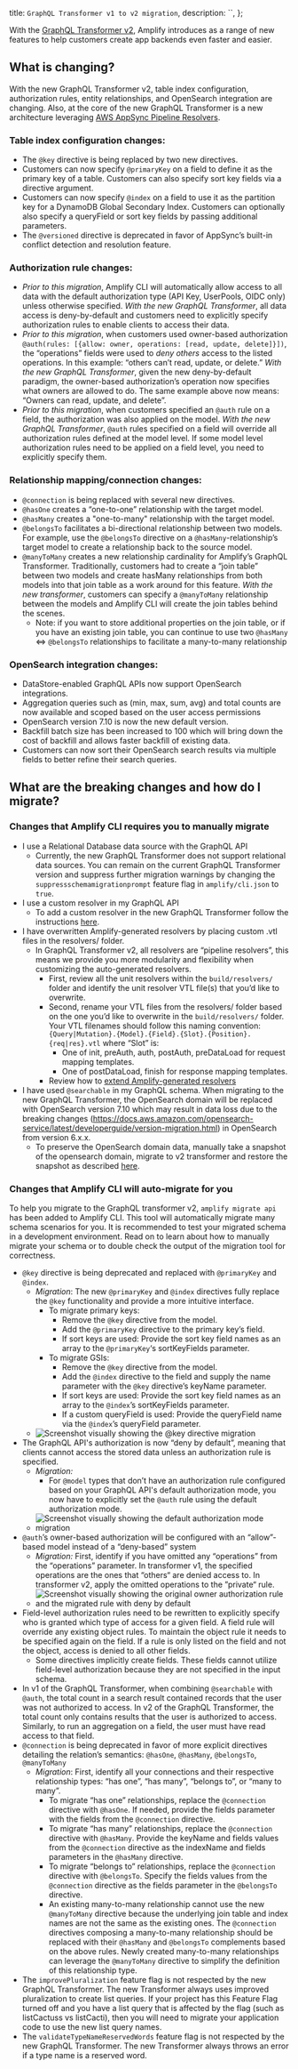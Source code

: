   title: `GraphQL Transformer v1 to v2 migration`,
  description: ``,
};

With the [GraphQL Transformer v2](/cli/graphql/overview), Amplify introduces as a range of new features to help customers create app backends even faster and easier. 

## What is changing?

With the new GraphQL Transformer v2, table index configuration, authorization rules, entity relationships, and OpenSearch integration are changing. Also, at the core of the new GraphQL Transformer is a new architecture leveraging [AWS AppSync Pipeline Resolvers](https://docs.aws.amazon.com/appsync/latest/devguide/pipeline-resolvers.html).

### Table index configuration changes:

* The `@key` directive is being replaced by two new directives.
* Customers can now specify `@primaryKey` on a field to define it as the primary key of a table. Customers can also specify sort key fields via a directive argument.
* Customers can now specify `@index` on a field to use it as the partition key for a DynamoDB Global Secondary Index. Customers can optionally also specify a queryField or sort key fields by passing additional parameters.
* The `@versioned` directive is deprecated in favor of AppSync’s built-in conflict detection and resolution feature.

### Authorization rule changes:

* _Prior to this migration_, Amplify CLI will automatically allow access to all data with the default authorization type (API Key, UserPools, OIDC only) unless otherwise specified. *_With the new GraphQL Transformer_*, all data access is deny-by-default and customers need to explicitly specify authorization rules to enable clients to access their data.
* _Prior to this migration_, when customers used owner-based authorization `@auth(rules: [{allow: owner, operations: [read, update, delete]}])`, the “operations” fields were used to _deny others_ access to the listed operations. In this example: “others can’t read, update, or delete.” _*With the new GraphQL Transformer*_, given the new deny-by-default paradigm, the owner-based authorization’s operation now specifies what owners are allowed to do. The same example above now means: “Owners can read, update, and delete”. 
* _Prior to this migration_, when customers specified an `@auth` rule on a field, the authorization was also applied on the model. _*With the new GraphQL Transformer*_, `@auth` rules specified on a field will override all authorization rules defined at the model level. If some model level authorization rules need to be applied on a field level, you need to explicitly specify them.

### Relationship mapping/connection changes:

* `@connection` is being replaced with several new directives.
* `@hasOne` creates a “one-to-one” relationship with the target model. 
* `@hasMany` creates a "one-to-many" relationship with the target model. 
* `@belongsTo` facilitates a bi-directional relationship between two models. For example, use the `@belongsTo` directive on a `@hasMany`-relationship’s target model to create a relationship back to the source model.
* `@manyToMany` creates a new relationship cardinality for Amplify’s GraphQL Transformer. Traditionally, customers had to create a “join table” between two models and create hasMany relationships from both models into that join table as a work around for this feature. _*With the new transformer*_, customers can specify a `@manyToMany` relationship between the models and Amplify CLI will create the join tables behind the scenes.
    * Note: if you want to store additional properties on the join table, or if you have an existing join table, you can continue to use two `@hasMany` <=> `@belongsTo` relationships to facilitate a many-to-many relationship

### OpenSearch integration changes:

* DataStore-enabled GraphQL APIs now support OpenSearch integrations.
* Aggregation queries such as (min, max, sum, avg) and total counts are now available and scoped based on the user access permissions
* OpenSearch version 7.10 is now the new default version.
* Backfill batch size has been increased to 100 which will bring down the cost of backfill and allows faster backfill of existing data.
* Customers can now sort their OpenSearch search results via multiple fields to better refine their search queries.

## What are the breaking changes and how do I migrate?

### Changes that Amplify CLI requires you to manually migrate

* I use a Relational Database data source with the GraphQL API
    * Currently, the new GraphQL Transformer does not support relational data sources. You can remain on the current GraphQL Transformer version and suppress further migration warnings by changing the `suppressschemamigrationprompt` feature flag in `amplify/cli.json` to `true`.
* I use a custom resolver in my GraphQL API
    * To add a custom resolver in the new GraphQL Transformer follow the instructions [here](/cli/graphql/custom-business-logic/#vtl-resolver).
* I have overwritten Amplify-generated resolvers by placing custom .vtl files in the resolvers/ folder.
    * In GraphQL Transformer v2, all resolvers are “pipeline resolvers”, this means we provide you more modularity and flexibility when customizing the auto-generated resolvers.
        * First, review all the unit resolvers within the `build/resolvers/` folder and identify the unit resolver VTL file(s) that you’d like to overwrite.
        * Second, rename your VTL files from the resolvers/ folder based on the one you’d like to overwrite in the `build/resolvers/` folder. Your VTL filenames should follow this naming convention: `{Query|Mutation}.{Model}.{Field}.{Slot}.{Position}.{req|res}.vtl` where “Slot” is:
            * One of init, preAuth, auth, postAuth, preDataLoad for request mapping templates.
            * One of postDataLoad, finish for response mapping templates.
        * Review how to [extend Amplify-generated resolvers](/cli/graphql/custom-business-logic/#extend-amplify-generated-resolvers)
* I have used `@searchable` in my GraphQL schema. When migrating to the new GraphQL Transformer, the OpenSearch domain will be replaced with OpenSearch version 7.10 which may result in data loss due to the breaking changes (https://docs.aws.amazon.com/opensearch-service/latest/developerguide/version-migration.html) in OpenSearch from version 6.x.x. 
    *  To preserve the OpenSearch domain data, manually take a snapshot of the opensearch domain, migrate to v2 transformer and restore the snapshot as described [here](https://docs.aws.amazon.com/opensearch-service/latest/developerguide/managedomains-snapshots.html).

### Changes that Amplify CLI will auto-migrate for you

To help you migrate to the GraphQL transformer v2, `amplify migrate api` has been added to Amplify CLI. This tool will automatically migrate many schema scenarios for you. It is recommended to test your migrated schema in a development environment. Read on to learn about how to manually migrate your schema or to double check the output of the migration tool for correctness.

* `@key` directive is being deprecated and replaced with `@primaryKey` and `@index`.
    * *_Migration_*: The new `@primaryKey` and `@index` directives fully replace the `@key` functionality and provide a more intuitive interface.
        * To migrate primary keys: 
            * Remove the `@key` directive from the model.
            * Add the `@primaryKey` directive to the primary key’s field.
            * If sort keys are used: Provide the sort key field names as an array to the `@primaryKey`‘s sortKeyFields parameter.
        * To migrate GSIs:
            * Remove the `@key` directive from the model.
            * Add the `@index` directive to the field and supply the name parameter with the `@key` directive’s keyName parameter.
            * If sort keys are used: Provide the sort key field names as an array to the `@index`’s sortKeyFields parameter.
            * If a custom queryField is used: Provide the queryField name via the `@index`’s queryField parameter.
    * ![Screenshot visually showing the @key directive migration](/images/cli/graphql/key-migration.png)
* The GraphQL API's authorization is now “deny by default”, meaning that clients cannot access the stored data unless an authorization rule is specified.
    * *_Migration:_*
        * For `@model` types that don’t have an authorization rule configured based on your GraphQL API's default authorization mode, you now have to explicitly set the `@auth` rule using the default authorization mode.
    * ![Screenshot visually showing the default authorization mode migration](/images/cli/graphql/default-auth-mode-migration.png)
* `@auth`’s owner-based authorization will be configured with an “allow”-based model instead of a “deny-based” system
    * _*Migration:*_ First, identify if you have omitted any “operations” from the “operations” parameter. In transformer v1, the specified operations are the ones that “others“ are denied access to. In transformer v2, apply the omitted operations to the ”private“ rule. 
    * ![Screenshot visually showing the original owner authorization rule and the migrated rule with deny by default](/images/cli/graphql/owner-auth-migration.png)
* Field-level authorization rules need to be rewritten to explicitly specify who is granted which type of access for a given field. A field rule will override any existing object rules. To maintain the object rule it needs to be specified again on the field. If a rule is only listed on the field and not the object, access is denied to all other fields.
    * Some directives implicitly create fields. These fields cannot utilize field-level authorization because they are not specified in the input schema.
* In v1 of the GraphQL Transformer, when combining `@searchable` with `@auth`, the total count in a search result contained records that the user was not authorized to access. In v2 of the GraphQL Transformer, the total count only contains results that the user is authorized to access. Similarly, to run an aggregation on a field, the user must have read access to that field.
* `@connection` is being deprecated in favor of more explicit directives detailing the relation’s semantics: `@hasOne`, `@hasMany`, `@belongsTo`, `@manyToMany`
    * _*Migration*_: First, identify all your connections and their respective relationship types: “has one”, “has many”, “belongs to”, or “many to many”.
        * To migrate “has one” relationships, replace the `@connection` directive with `@hasOne`. If needed, provide the fields parameter with the fields from the `@connection` directive.
        * To migrate “has many” relationships, replace the `@connection` directive with `@hasMany`. Provide the keyName and fields values from the `@connection` directive as the indexName and fields parameters in the `@hasMany` directive.
        * To migrate “belongs to” relationships, replace the `@connection` directive with `@belongsTo`. Specify the fields values from the `@connection` directive as the fields parameter in the `@belongsTo` directive.
        * An existing many-to-many relationship cannot use the new `@manyToMany` directive because the underlying join table and index names are not the same as the existing ones. The `@connection` directives composing a many-to-many relationship should be replaced with their `@hasMany` and `@belongsTo` complements based on the above rules. Newly created many-to-many relationships can leverage the `@manyToMany` directive to simplify the definition of this relationship type.
* The `improvePluralization` feature flag is not respected by the new GraphQL Transformer. The new Transformer always uses improved pluralization to create list queries. If your project has this Feature Flag turned off and you have a list query that is affected by the flag (such as listCactuss vs listCacti), then you will need to migrate your application code to use the new list query names.
* The `validateTypeNameReservedWords` feature flag is not respected by the new GraphQL Transformer. The new Transformer always throws an error if a type name is a reserved word.

